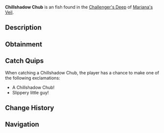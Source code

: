 {{FishInfobox
|image          = Chillshadow Chub.png
|rarity         = Uncommon
|sea            = First Sea
|location       = [[Challenger's Deep]]
|sublocation    = 
|sources        = Fishing Rod
|radar_location = 
|xp             = 100
|weather        = Clear
|time           = Day
|season         = 
|bait           = Insect
|base_weight    = 1.6
|base_value     = 100
|weight_range   = 1
|base_chance    = 45
|base_resil     = 70
}}
'''Chillshadow Chub''' is an {{Rarity|Uncommon}} fish found in the [[Challenger's Deep]] of [[Mariana's Veil]].

== Description ==
{{Description|A small fish that blends into the icy shadows of the deep.|Bestiary Entry}}

== Obtainment ==
{{Description|Found in areas with heavy ice cover, especially under clear skies.|Bestiary Hint}}
{{Fish Availability|
Mariana's Veil/Challenger's Deep
|top_rods      = 
Rapid Rod\233365.45\55882.26;
Fungal Rod\223420.19\56927.17;
Champions Rod\220962.33\34577.68;
Firefly Rod\220951.96\64409.21;
Crystalized Rod\220919.49\38408.22;
Training Rod\192857.14\66902.65;
Antler Rod\206537.84\52625.57;
Nocturnal Rod\134569.84\80383.46;
Fast Rod\213724.89\58610.14;
Plastic Rod\166205.78\47407.26;
No-Life Rod\213737.8\47592.93;
Ethereal Prism Rod\212933.84\50298.63;
Seraphic Rod\212087.09\47225.36;
Avalanche Rod\210078.58\33055.6;
Depthseeker Rod\208717.45\36868.73;
Verdant Shear Rod\198484.85\40283.9;
Challenger's Rod\194273.22\43258.76;
Rod Of The Forgotten Fang\193682.79\43127.29;
Blazebringer Rod\185380.69\37992.32;
Zeus Rod\183660.15\40256.01;
Volcanic Rod\179339.34\30549.97;
Rod Of The Depths\175942.28\39177.01;
Trident Rod\171306.13\33513.54;
Free Spirit Rod\168274.95\33431.93;
Rod Of The Exalted One\165259.92\36798.37;
Steady Rod\117297.66\24264.79
|recommended   = No-Life Rod
}}

== Catch Quips ==
When catching a Chillshadow Chub, the player has a chance to make one of the following exclamations:
* A Chillshadow Chub!
* Slippery little guy!

== Change History ==
{{Change History|{{subst:Current Version}}}}

== Navigation ==
{{Fish Navbox|Challenger's Deep}}